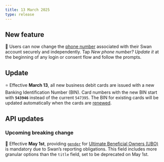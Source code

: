 ```yaml
---
title: 13 March 2025
type: release
---
```


## New feature

📱 Users can now change the [phone number](/topics/users/#phone-numbers) associated with their Swan account securely and independently.
Tap *New phone number? Update it* at the beginning of any login or consent flow and follow the prompts.

## Update

⭐️ Effective **March 13**, all new business debit cards are issued with a new Banking Identification Number (BIN).
Card numbers with the new BIN start with **`543946`** instead of the current `547395`.
The BIN for existing cards will be updated automatically when the cards are [renewed](/topics/cards/physical/#renew-statuses).

## API updates

### Upcoming breaking change

📓 Effective **May 1st**, providing [`gender`](https://api-reference.swan.io/enums/gender/) for [Ultimate Beneficial Owners (UBO)](/topics/onboarding/company/#country-reqs-ubo) is mandatory due to Swan’s reporting obligations. 
This field includes more granular options than the `title` field, set to be deprecated on May 1st.